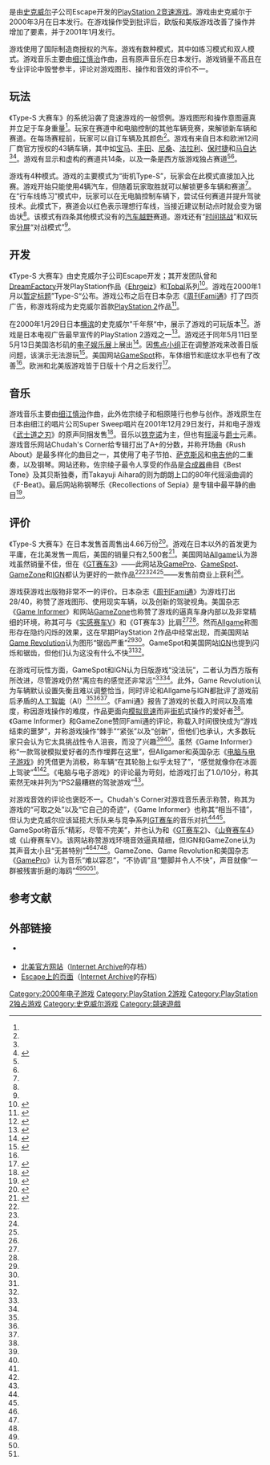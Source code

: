 {{NoteTA
| G1=Games
| G2=Square Enix
}}
{{Infobox VG
| title = Type-S 大赛车
| japanese = ドライビング・エモーション・タイプエス
| english = Driving Emotion Type-S
| image =
| caption =
| platforms = [[PlayStation_2|PlayStation 2]]
| developer = Escape
| director = 池渊彻
| producer = [[桥本真司|桥本真司]]
| composer = [[细江慎治|细江慎治]]<br />佐宗绫子<br>相原隆行
| publisher = {{vgrelease new|JP|[[史克威尔|史克威尔]]|NA|[[史克威尔艺电|史克威尔艺电]]|EU|史克威尔}}
| released = {{vgrelease new|JP|2000年3月30日|EU|2001年1月26日|NA|2001年1月29日}}
| modes = [[单人电子游戏|单人]]、[[多人电子游戏|双人]]
| genre = [[竞速游戏|竞速]]
}}

{{vgname|Type-S 大赛车|ja=ドライビング・エモーション・タイプエス|en=Driving Emotion Type-S}}是由[[史克威尔|史克威尔]]子公司Escape开发的[[PlayStation_2|PlayStation 2]][[竞速游戏|竞速游戏]]。游戏由史克威尔于2000年3月在日本发行。在游戏操作受到批评后，欧版和美版游戏改善了操作并增加了要素，并于2001年1月发行。

游戏使用了国际制造商授权的汽车。游戏有数种模式，其中如练习模式和双人模式。游戏音乐主要由[[细江慎治|细江慎治]]作曲，且有原声音乐在日本发行。游戏销量不高且在专业评论中毁誉参半，评论对游戏图形、操作和音效的评价不一。

== 玩法 ==

《Type-S 大赛车》的系统沿袭了竞速游戏的一般惯例。游戏图形和操作意图逼真并立足于车身重量<ref name="Game Informer review" />。玩家在赛道中和电脑控制的其他车辆竞赛，来解锁新车辆和赛道。在每场赛程前，玩家可以自订车辆及其颜色<ref name="GameZone review" />。游戏有来自日本和欧洲12间厂商官方授权的43辆车辆，其中如[[宝马|宝马]]、[[丰田|丰田]]、[[尼桑|尼桑]]、[[法拉利|法拉利]]、[[保时捷|保时捷]]和[[马自达|马自达]]<ref name="Game Revolution review" /><ref name="GamePro preview">{{cite web |url=http://www.gamepro.com/article/previews/10050/driving-emotion-type-s/ |title=First Look: Driving Emotion Type-S |accessdate=2008-05-22 |author=HUMANTORNADO |date=2000-12-19 |publisher=[[GamePro|GamePro]] |archiveurl=https://web.archive.org/web/20100102232900/http://www.gamepro.com/article/previews/10050/driving-emotion-type-s/ |archivedate=2010-01-02 |deadurl=yes }}</ref>。游戏有显示和虚构的赛道共14条，以及一条是西方版游戏独占赛道<ref name="IGN review" /><ref name="GameSpot review" />。

游戏有4种模式。游戏的主要模式为“街机Type-S”，玩家会在此模式直接加入比赛。游戏开始只能使用4辆汽车，但随着玩家取胜就可以解锁更多车辆和赛道<ref name="GameSpot review" />。在“行车线练习”模式中，玩家可以在无电脑控制车辆下，尝试任何赛道并提升驾驶技术。此模式下，赛道会以红色表示理想行车线，当接近建议制动点时就会变为锯齿状<ref name="GamePro preview" />。该模式有四条其他模式没有的[[汽车越野赛|汽车越野]]赛道。游戏还有“[[真實時間競速攻略|时间挑战]]”和双玩家[[分屏|分屏]]“对战模式”<ref name="GameZone review" />。

== 开发 ==

《Type-S 大赛车》由史克威尔子公司Escape开发；其开发团队曾和[[DreamFactory|DreamFactory]]开发PlayStation作品《[[Ehrgeiz|Ehrgeiz]]》和[[Tobal|Tobal]]系列<ref>{{cite web |url=http://uk.ps2.ign.com/articles/074/074392p1.html |title=PS2 Type-S in the Flesh |accessdate=2008-05-21 |author=Perry, Douglass C. |date=2000-01-07 |publisher=IGN |deadurl=yes |archiveurl=https://web.archive.org/web/20120215010330/http://uk.ps2.ign.com/articles/074/074392p1.html |archivedate=2012-02-15 }}</ref>。游戏在2000年1月以[[暂定标题|暂定标题]]”Type-S“公布。游戏公布之后在日本杂志《[[周刊Fami通|周刊Fami通]]》打了四页广告，称游戏将成为史克威尔首款[[PlayStation_2|PlayStation 2]]作品<ref>{{cite web |url=http://uk.psx.ign.com/articles/074/074093p1.html |title=Square Suplexes PlayStation2 |accessdate=2008-05-21 |author=IGN Staff |date=2000-01-19 |publisher=IGN |deadurl=yes |archiveurl=https://web.archive.org/web/20110713005354/http://uk.psx.ign.com/articles/074/074093p1.html |archivedate=2011-07-13 }}</ref>。

在2000年1月29日日本[[横滨|横滨]]的史克威尔”千年祭“中，展示了游戏的可玩版本<ref>{{cite web |url=http://uk.psx.ign.com/articles/074/074582p1.html |title=Square Event: Impressions of Driving Emotion Type-S |accessdate=2008-05-21 |author=IGN Staff |date=2000-01-31 |publisher=IGN |deadurl=yes |archiveurl=https://web.archive.org/web/20110713005406/http://uk.psx.ign.com/articles/074/074582p1.html |archivedate=2011-07-13 }}</ref>。游戏是日本电视广告最早宣传的PlayStation 2游戏之一<ref>{{cite web |url=http://uk.ps2.ign.com/articles/075/075808p1.html |title=PlayStation 2 Lifts Off in Japan |accessdate=2008-05-22 |author=Horst, Timothy |date=2000-02-28 |publisher=IGN |archive-date=2011-08-31 |archive-url=https://web.archive.org/web/20110831201653/http://uk.ps2.ign.com/articles/075/075808p1.html |dead-url=no }}</ref>。游戏还于同年5月11日至5月13日美国洛杉矶的[[电子娱乐展|电子娱乐展]]上展出<ref>{{cite web |url=http://uk.ps2.ign.com/articles/078/078797p1.html |title=Pre-E3 2000: Square Reveals Lineup |accessdate=2008-05-21 |author=Zdyrko, Dave |date=2000-05-02 |publisher=IGN |archive-date=2011-08-31 |archive-url=https://web.archive.org/web/20110831201742/http://uk.ps2.ign.com/articles/078/078797p1.html |dead-url=no }}</ref>。因[[焦点小组|焦点小组]]正在调整游戏来改善日版问题，该演示无法游玩<ref>{{cite web |url=http://uk.ps2.ign.com/articles/079/079266p1.html |title=E3 2000: Square EA Shows PS2 Wares |accessdate=2008-05-21 |author=Nix, Marc |date=2000-05-11 |publisher=IGN |archive-date=2011-08-31 |archive-url=https://web.archive.org/web/20110831201915/http://uk.ps2.ign.com/articles/079/079266p1.html |dead-url=no }}</ref>。美国网站[[GameSpot|GameSpot]]称，车体细节和底纹水平也有了改善<ref name="GameSpot review" />。欧洲和北美版游戏皆于日版十个月之后发行<ref>{{cite web |url=http://uk.ps2.ign.com/articles/090/090812p1.html |title=Let's Driving Emotion |accessdate=2008-05-21 |author=IGN Staff |date=2001-01-31 |publisher=IGN |archive-date=2011-08-31 |archive-url=https://web.archive.org/web/20110831202414/http://uk.ps2.ign.com/articles/090/090812p1.html |dead-url=no }}</ref>。

== 音乐 ==

{{Infobox Album
| Name = Type-S 大赛车原声音乐
| Type = soundtrack
| Artist = [[细江慎治|细江慎治]]、佐宗绫子、相原隆行
| Cover =
| Released = 2001年12月29日<ref>{{cite web |url=http://hosoe.cocoebiz.com/discography/index3.shtml |title=Discography |accessdate=2008-05-21 |publisher=[http://hosoe.cocoebiz.com/ Shinji Hosoe - Official English Website] |page=3 |deadurl=yes |archiveurl=https://web.archive.org/web/20150429000519/http://www.hosoe.cocoebiz.com/discography/index3.shtml |archivedate=2015-04-29 }}</ref>
| Recorded =
| Genre = [[电子游戏音乐|电子游戏音乐]]
| Length = 59:52
| Label = Super Sweep
| Producer =
| Last album =
| This album =
| Next album =
}}

游戏音乐主要由[[细江慎治|细江慎治]]作曲，此外佐宗绫子和相原隆行也参与创作。游戏原生在日本由细江的唱片公司Super Sweep唱片在2001年12月29日发行，并和电子游戏《[[武士道之刃|武士道之刃]]》的原声同捆发售<ref name="tracklist">{{cite web |url=http://www.chudahs-corner.com/soundtracks/index.php?catalog=SRIN-1003%7E4 |title=Driving Emotion Type-S / Bushido Blade Original Soundtrack |accessdate=2008-05-21 |publisher=[http://www.chudahs-corner.com/ Chudah's Corner] |deadurl=yes |archiveurl=https://web.archive.org/web/20071019061325/http://chudahs-corner.com/soundtracks/index.php?catalog=SRIN-1003~4 |archivedate=2007-10-19 }}</ref>。音乐以[[铁克诺|铁克诺]]为主，但也有[[摇滚|摇滚]]与[[爵士|爵士]]元素。游戏音乐网站Chudah's Corner给专辑打出了A+的分数，并称开场曲《Rush About》是最多样化的曲目之一，其使用了电子节拍、[[萨克斯风|萨克斯风]]和[[电吉他|电吉他]]的二重奏，以及钢琴。网站还称，佐宗绫子最令人享受的作品是[[合成器|合成器]]曲目《Best Tone》及其贝斯独奏，而Takayuji Aihara的则为朗朗上口的80年代摇滚曲调的《F-Beat》。最后网站称钢琴乐《Recollections of Sepia》是专辑中最平静的曲目<ref name="Chudah review">{{cite web |url=http://www.chudahs-corner.com/reviews/index.php?catalog=SRIN-1003%7E4 |title=Driving Emotion Type-S / Bushido Blade Original Soundtrack |accessdate=2008-05-21 |author=Dragon God |date= |publisher=[http://www.chudahs-corner.com/ Chudah's Corner] |deadurl=yes |archiveurl=https://web.archive.org/web/20081216115406/http://www.chudahs-corner.com/reviews/index.php?catalog=SRIN-1003~4 |archivedate=2008-12-16 }}</ref>。

== 评价 ==

{{VG Reviews
| Allgame = {{Rating|2.5|5}}<ref name="Allgame review">{{cite web |url=http://www.allgame.com/game.php?id=25577 |title=Driving Emotion Type-S |accessdate=2008-05-21 |author=Carroll, Tom |date= |publisher=[[Allgame|Allgame]] |archive-date=2010-02-16 |archive-url=https://web.archive.org/web/20100216222323/http://allgame.com/game.php?id=25577 |dead-url=no }}</ref>
| CVG = 1.0 / 10<ref name="CVG review">{{cite web |url=http://www.computerandvideogames.com/article.php?id=8584 |title=PS2 Review: Driving Emotion Type-S |accessdate=2008-05-21 |author=Ellis, Les |date= |publisher=[[Computer_and_Video_Games|Computer and Video Games]]}} {{Dead link|date=April 2012|bot=H3llBot}}</ref>
| Edge = 4 / 10<ref>{{cite web |url=http://www.edge-online.co.uk/edgedb/search.php |title=Search Results |accessdate=2008-05-21 |author= |date= |publisher=[[Edge_(magazine)|Edge]] |archive-date=2007-03-21 |archive-url=https://web.archive.org/web/20070321080648/http://www.edge-online.co.uk/edgedb/search.php |dead-url=no }}</ref>
| EGM = 5.6 / 10<ref name="EGM Next Gen">{{cite web |url=http://ps2.gamezone.com/gamesell/reviews/r16946.htm |title=Driving Emotion Type-2 Reviews on PS2 |accessdate=2008-05-21 |publisher=[[GameZone|GameZone]] |deadurl=yes |archiveurl=https://web.archive.org/web/20050208044648/http://ps2.gamezone.com/gzreviews/r16946.htm |archivedate=2005-02-08 }}</ref>
| Fam = 28 / 40<ref name="Famitsu review">{{cite web |url=http://uk.ps2.ign.com/articles/076/076957p1.html |title=Now Playing in Japan, Vol. 22 |accessdate=2008-05-22 |author=Perry, Douglass C. |date=2000-03-23 |publisher=IGN |archive-date=2011-08-31 |archive-url=https://web.archive.org/web/20110831201718/http://uk.ps2.ign.com/articles/076/076957p1.html |dead-url=no }}</ref>
| GamePro = 2.5 / 5<ref name="GamePro review">{{cite web |url=http://www.gamepro.com/sony/ps2/games/reviews/10920.shtml |title=Review: Driving Emotion Type-S |accessdate=2008-05-21 |author=FOUREYEDDRAGON |date=2001-01-30 |publisher=[[GamePro|GamePro]] |archiveurl=https://web.archive.org/web/20050312075559/http://gamepro.com/sony/ps2/games/reviews/10920.shtml |archivedate=2005-03-12 |deadurl=yes }}</ref>
| GameRev = D+<ref name="Game Revolution review">{{cite web |url=http://www.gamerevolution.com/review/ps2/driving_emotion_type-s |title=Driving Emotion Type-S review for the PS2 |accessdate=2008-05-21 |author=Liu, Johnny |date=2001-02-01 |publisher=[[Game_Revolution|Game Revolution]] |deadurl=yes |archiveurl=https://web.archive.org/web/20081202143203/http://www.gamerevolution.com/review/ps2/driving_emotion_type-s |archivedate=2008-12-02 }}</ref>
| GI = 8 / 10<ref name="Game Informer review">{{cite web |url=http://www.gameinformer.com/Games/Review/200102/R03.0806.1016.53104.htm |title=Mixed Emotion |accessdate=2008-05-21 |author=Reiner, Andrew |date=February 2001 |publisher=[[Game_Informer|Game Informer]]}} {{Dead link|date=September 2010|bot=H3llBot}}</ref>
| GSpot = 7.3 / 10<ref name="GameSpot review">{{cite web |url=http://www.gamespot.com/ps2/driving/drivingemotiontypes/review.html |title=Driving Emotion Type-S for PlayStation 2 Review |accessdate=2008-05-21 |author=Provo, Frank |date=2000-04-12 |publisher=[[GameSpot|GameSpot]] |pages=1–2 |archive-date=2008-12-01 |archive-url=https://web.archive.org/web/20081201163243/http://www.gamespot.com/ps2/driving/drivingemotiontypes/review.html |dead-url=no }}</ref>
| GameZone = 7.0 / 10<ref name="GameZone review">{{cite web |url=http://ps2.gamezone.com/gzreviews/r16946.htm |title=Driving Emotion Type-S Review |accessdate=2008-05-21 |author=Krause, Kevin |date=2001-02-20 |publisher=[[GameZone|GameZone]] |deadurl=yes |archiveurl=https://web.archive.org/web/20050208044648/http://ps2.gamezone.com/gzreviews/r16946.htm |archivedate=2005-02-08 }}</ref>
| IGN = 7.0 / 10<ref name="IGN review">{{cite web |url=http://uk.ps2.ign.com/articles/163/163752p1.html |title=Driving Emotion Type-S Review |accessdate=2008-05-21 |author=Smith, David |date=2001-01-31 |publisher=IGN |pages=1–2 |archive-date=2011-08-31 |archive-url=https://web.archive.org/web/20110831203534/http://uk.ps2.ign.com/articles/163/163752p1.html |dead-url=no }}</ref>
|
| rev1 = [[Next_Generation|Next Generation]]
| rev1Score = 4 / 10<ref name="EGM Next Gen" />
|
| MC = 55 / 100<ref>{{cite web |url=http://www.metacritic.com/games/platforms/ps2/drivingemotiontypes |title=Driving Emotion Type-S (ps2: 2001): Reviews |accessdate=2008-05-21 |publisher=[[Metacritic|Metacritic]] |archive-date=2008-05-17 |archive-url=https://web.archive.org/web/20080517030354/http://www.metacritic.com/games/platforms/ps2/drivingemotiontypes |dead-url=no }}</ref>
| GR = 63%<ref>{{cite web |url=http://www.gamerankings.com/htmlpages2/250577.asp |title=Driving Emotion Type-S Reviews |accessdate=2008-05-21 |publisher=[[Game_Rankings|Game Rankings]] |archive-date=2008-07-08 |archive-url=https://web.archive.org/web/20080708215930/http://www.gamerankings.com/htmlpages2/250577.asp |dead-url=no }}</ref>
}}

《Type-S 大赛车》在日本发售首周售出4.66万份<ref>{{cite web |url=http://uk.ign64.ign.com/articles/077/077995p1.html |title=Kirby Falls to PS2 |accessdate=2008-05-22 |author=IGN Staff |date=2003-04-13 |publisher=IGN |deadurl=yes |archiveurl=https://web.archive.org/web/20110713005142/http://uk.ign64.ign.com/articles/077/077995p1.html |archivedate=2011-07-13 }}</ref>。游戏在日本以外的首发更为平庸，在北美发售一周后，美国的销量只有2,500套<ref>{{cite web |url=http://uk.ps2.ign.com/articles/091/091282p1.html |title=TRST: Top Selling PS2 Games (01/28/01-02/03/01) |accessdate=2008-05-22 |author=IGN Staff |date=2001-02-09 |publisher=IGN |archive-date=2011-08-31 |archive-url=https://web.archive.org/web/20110831202522/http://uk.ps2.ign.com/articles/091/091282p1.html |dead-url=no }}</ref>。美国网站[[Allgame|Allgame]]认为游戏虽然销量不佳，但在《[[GT赛车3|GT赛车3]]》——此网站及[[GamePro|GamePro]]、[[GameSpot|GameSpot]]、[[GameZone|GameZone]]和[[IGN|IGN]]都认为更好的一款作品<ref name="GameZone review" /><ref name="IGN review" /><ref name="GameSpot review" /><ref name="GamePro review" />——发售前商业上获利<ref name="Allgame review" />。

游戏获游戏出版物非常不一的评价。日本杂志《[[周刊Fami通|周刊Fami通]]》为游戏打出28/40，称赞了游戏图形、使用现实车辆，以及创新的驾驶视角。美国杂志《[[Game_Informer|Game Informer]]》和网站[[GameZone|GameZone]]也称赞了游戏的逼真车身内部以及非常精细的环境，称其可与《[[实感赛车V|实感赛车V]]》和《GT赛车3》比肩<ref name="Game Informer review" /><ref name="GameZone review" />。然而[[Allgame|Allgame]]称图形存在隐约闪烁的效果，这在早期PlayStation 2作品中经常出现，而美国网站[[Game_Revolution|Game Revolution]]认为图形“锯齿严重”<ref name="Game Revolution review" /><ref name="Allgame review" />。GameSpot和美国网站[[IGN|IGN]]也提到闪烁和锯齿，但他们认为这没有什么不快<ref name="IGN review" /><ref name="GameSpot review" />。

在游戏可玩性方面，GameSpot和IGN认为日版游戏“没法玩”，二者认为西方版有所改进，尽管游戏仍然“离应有的感觉还非常远”<ref name="IGN review" /><ref name="GameSpot review" />。此外，Game Revolution认为车辆默认设置失衡且难以调整恰当，同时评论和Allgame与IGN都批评了游戏前后矛盾的[[人工智能|人工智能]]（AI）<ref name="Game Revolution review" /><ref name="IGN review" /><ref name="Allgame review" />。《Fami通》报告了游戏的长载入时间以及高难度，称因游戏操作的难度，作品更面向[[模拟竞速|模拟竞速]]而非[[街机飞行|街机]]式操作的爱好者<ref name="Famitsu review" />。《Game Informer》和GameZone赞同Fami通的评论，称载入时间很快成为“游戏结束的噩梦”，并称游戏操作“棘手”“紧张”以及“创新”，但他们也承认，大多数玩家只会认为它太具挑战性令人沮丧，而没了兴趣<ref name="Game Informer review" /><ref name="GameZone review" />。虽然《Game Informer》称“一款驾驶模拟爱好者的杰作埋葬在这里”，但Allgamer和英国杂志《[[电脑与电子游戏|电脑与电子游戏]]》的凭借更为消极，称车辆“在其轮胎上似乎太轻了”，“感觉就像你在冰面上驾驶”<ref name="Allgame review" /><ref name="CVG review" />。《电脑与电子游戏》的评论最为苛刻，给游戏打出了1.0/10分，称其索然无味并列为“PS2最糟糕的驾驶游戏”<ref name="CVG review" />。

对游戏音效的评论也褒贬不一。Chudah's Corner对游戏音乐表示称赞，称其为游戏的“可取之处”以及“它自己的奇迹”，《Game Informer》也称其“相当不错”，但认为史克威尔应该延揽大乐队来与竞争系列[[GT赛车系列|GT赛车]]的音乐对抗<ref name="Game Informer review" /><ref name="Chudah review" />。GameSpot称音乐“精彩，尽管不完美”，并也认为和《[[GT赛车2|GT赛车2]]》、《[[山脊赛车4|山脊赛车4]]》或《山脊赛车V》。该网站称赞游戏环境音效逼真精细，但IGN和GameZone认为其声音太小且“无甚特别”<ref name="GameZone review" /><ref name="IGN review" /><ref name="GameSpot review" />。GameZone、Game Revolution和美国杂志《[[GamePro|GamePro]]》认为音乐“难以容忍”，“不协调”且“蹩脚并令人不快”，声音就像“一群被残害折磨的海鸥”<ref name="GameZone review" /><ref name="Game Revolution review" /><ref name="GamePro review" />。

== 参考文献 ==
{{reflist}}

== 外部链接 ==

* {{Official website|http://www.square-enix.com/jp/archive/types/|日本史克威尔艾尼克斯官方网站}} {{ja icon}}
* [https://web.archive.org/web/20070826095002/http://na.square-enix.com/games/type-s/ 北美官方网站]（[[Internet_Archive|Internet Archive]]的存档） {{en icon}}
* [https://web.archive.org/web/20000303181139/http://www.escape.co.jp/kaihatsu/type_s_top.htm Escape上的页面]（[[Internet_Archive|Internet Archive]]的存档） {{ja icon}}

{{DEFAULTSORT:Driving Emotion Type-S}}
[[Category:2000年电子游戏|Category:2000年电子游戏]]
[[Category:PlayStation_2游戏|Category:PlayStation 2游戏]]
[[Category:PlayStation_2独占游戏|Category:PlayStation 2独占游戏]]
[[Category:史克威尔游戏|Category:史克威尔游戏]]
[[Category:競速遊戲|Category:競速遊戲]]